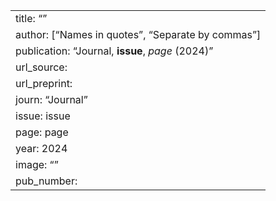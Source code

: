 ---
title: ""
author: ["Names in quotes", "Separate by commas"]
publication: "Journal, **issue**, _page_ (2024)"
url_source: 
url_preprint: 
journ: "Journal"
issue: issue
page: page
year: 2024
image: ""
pub_number: 
---